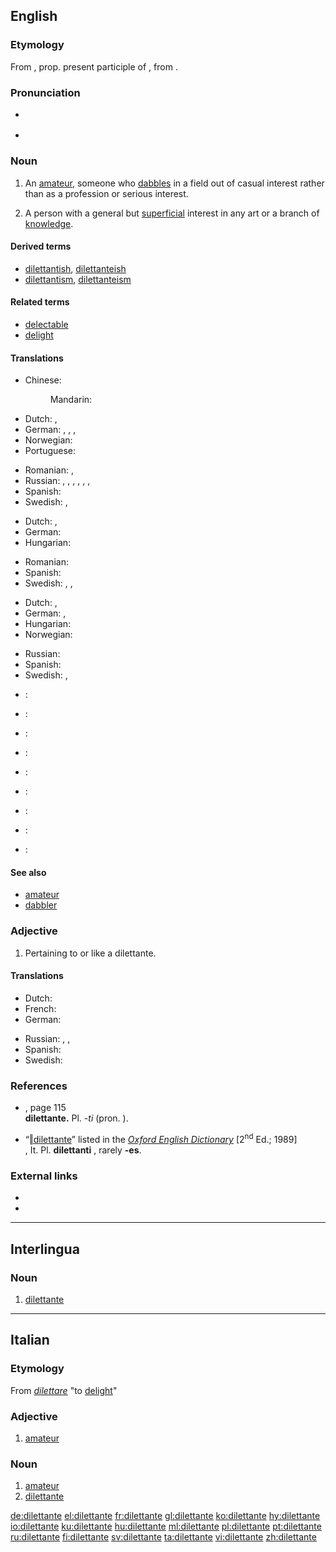 ==English==
{{was wotd|2010|July|25}}

===Etymology===
From {{etyl|it|en}} {{term|lang=it|dilettante}}, prop. present participle of {{term|dilettare||to delight}}, from {{etyl|la|en}} {{term|delectare||to delight|lang=la}}.

===Pronunciation===
* {{a|UK}} {{IPA|/dɪləˈtɒnt/|lang=en}}
* {{a|US}} {{IPA|/ˈdɪlətənt/|lang=en}}

===Noun===
{{en-noun|dilettanti|dilettantes}}

# An [[amateur]], someone who [[dabble]]s in a field out of casual interest rather than as a profession or serious interest.
# {{context|sometimes|offensive|lang=en}} A person with a general but [[superficial]] interest in any art or a branch of [[knowledge]].

====Derived terms====
* [[dilettantish]], [[dilettanteish]]
* [[dilettantism]], [[dilettanteism]]

====Related terms====
* [[delectable]]
* [[delight]]

====Translations====
{{trans-top|amateur}}
* Chinese:
*: Mandarin: {{t|cmn|業餘人士；一知半解的人}}
* Dutch: {{t+|nl|liefhebber|m}}, {{t+|nl|amateur|m}}
* German: {{t+|de|Dilettant|m}}, {{t+|de|Amateur|m}}, {{t+|de|Stümper|m}}, {{t+|de|Laie|m}}
* Norwegian: {{t+|no|dilettant|m}}
* Portuguese: {{t+|pt|diletante}}
{{trans-mid}}
* Romanian: {{t+|ro|diletant|m}}, {{t+|ro|amator|m}}
* Russian: {{t+|ru|дилетант|m|tr=dil'etánt}}, {{t+|ru|любитель|m}}, {{t+|ru|непрофессионал|m}}, {{t+|ru|профан|m}}, {{qualifier|informal}} {{t+|ru|чайник|m}}, {{qualifier|informal}} {{t+|ru|лапоть|m}}, {{qualifier|colloquial|somewhat}} {{t+|ru|лох|m}}
* Spanish: {{t+|es|diletante}}
* Swedish: {{t+|sv|dilettant|c}}, {{t+|sv|klåpare}}
{{trans-bottom}}

{{trans-top|person who enjoys the arts, regardless of expertise}}
* Dutch: {{t|nl|kunstliefhebber|m}}, {{qualifier|e}} {{t+|nl|dilettant}}
* German: {{t|de|Kunstliebhaber|m}}
* Hungarian: {{t+|hu|műkedvelő}}
{{trans-mid}}
* Romanian: {{t+|ro|diletant|m}}
* Spanish: {{t+|es|diletante}}
* Swedish: {{t+|sv|dilettant|c}}, {{t|sv|amatörmålare|c}}, {{t+|sv|amatör|c}}
{{trans-bottom}}

{{trans-top|person with a general but superficial interest}}
* Dutch: {{t+|nl|liefhebber|m}}, {{t+|nl|amateur|m}}
* German: {{t+|de|Dilettant|m}}, {{t|de|Nichtfachmann|m}}
* Hungarian: {{t+|hu|dilettáns}}
* Norwegian: {{t+|no|dilettant|m}}
{{trans-mid}}
* Russian: {{t+|ru|дилетант|m|tr=dil'etánt}}
* Spanish: {{t+|es|diletante}}
* Swedish: {{t+|sv|dilettant|c}}, {{t+|sv|amatör|c}}
{{trans-bottom}}

{{checktrans-top}}
* {{ttbc|ca}}: {{t|ca|diletant}}
* {{ttbc|eo}}: {{t|eo|diletanto}}
* {{ttbc|fr}}: {{t+|fr|dilettante|m|f}}
* {{ttbc|ia}}: {{t|ia|dilettante}}
* {{ttbc|it}}: {{t|it|dilettante|m|f}}
{{trans-mid}}
* {{ttbc|mk}}: {{t|mk|дилетант|m|sc=Cyrl}}
* {{ttbc|pt}}: {{t+|pt|diletante|m|f}}
* {{ttbc|ro}}: {{t+|ro|diletant|m}}
* {{ttbc|sh}}: {{t|sh|дилетант|m|tr=[[diletant]]}}
{{trans-bottom}}

====See also====
* [[amateur]]
* [[dabbler]]

===Adjective===
{{en-adj}}

# Pertaining to or like a dilettante.

====Translations====
{{trans-top|pertaining to or like a dilettante}}
* Dutch: {{t|nl|dilettantisch}}
* French: {{t+|fr|dilettante}}
* German: {{t+|de|dilettantisch}}
{{trans-mid}}
* Russian: {{t+|ru|дилетантский}}, {{t+|ru|любительский}}, {{t+|ru|непрофессиональный}}
* Spanish: {{t+|es|diletante}}
* Swedish: {{t|sv|amatörmässig|c}}
{{trans-bottom}}

===References===
* {{R:Fowler's 1926}}, page 115<br/> '''dilettante.''' Pl. ''-ti'' (pron. {{enPRchar|-tē}}).
* “<span class="plainlinks">[http://dictionary.oed.com/cgi/entry/50064113 ‖dilettante]</span>” listed in the ''[[w:Oxford English Dictionary|Oxford English Dictionary]]'' [2<sup>nd</sup> Ed.; 1989]<br/> {{IPAchar|(dɪlɪˈtæntɪ}}, It. {{IPAchar|diletˈtante}} Pl. '''dilettanti''' {{IPAchar|(-tiː)}}, rarely '''-es'''.

===External links===
* {{R:Webster 1913}}
* {{R:Century 1911}}

----

==Interlingua==

===Noun===
{{ia-noun}}

# [[#English|dilettante]]

----

==Italian==

===Etymology===
From ''[[dilettare]]'' "to [[delight]]"

===Adjective===
{{it-adj|dilettant|e|i}}

# [[amateur]]

===Noun===
{{it-noun|mf}}

# [[amateur]]
# [[#English|dilettante]]

[[de:dilettante]]
[[el:dilettante]]
[[fr:dilettante]]
[[gl:dilettante]]
[[ko:dilettante]]
[[hy:dilettante]]
[[io:dilettante]]
[[ku:dilettante]]
[[hu:dilettante]]
[[ml:dilettante]]
[[pl:dilettante]]
[[pt:dilettante]]
[[ru:dilettante]]
[[fi:dilettante]]
[[sv:dilettante]]
[[ta:dilettante]]
[[vi:dilettante]]
[[zh:dilettante]]